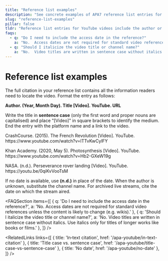 ```yaml
---
title: "Reference list examples"
description: "See concrete examples of APA7 reference list entries for YouTube videos. Learn how to assemble authors, dates, titles, [Video] and URLs into a correct citation."
slug: "reference-list-examples"
pillar: false
tldr: "Reference list entries for YouTube videos include the author or channel, the upload date, the title in sentence case, the medium [Video], the platform (YouTube) and the URL."
faqs:
  - q: "Do I need to include the access date in the reference?"
    a: "No.  Access dates are not required for standard video references unless the content is likely to change (e.g. wikis)."
  - q: "Should I italicize the video title or channel name?"
    a: "No.  Video titles are written in sentence case without italics.  Use italics only for titles of longer works like books or films."
---
```


# Reference list examples

<AnswerCard title="TL;DR" tldr="Reference list entries for YouTube videos include the author or channel, the upload date, the title in sentence case, the medium [Video], the platform (YouTube) and the URL." />

The full citation in your reference list contains all the information
readers need to locate the video.  Format the entry as follows:

**Author. (Year, Month Day). Title [Video]. YouTube. URL**

Write the title in **sentence case** (only the first word and proper
nouns are capitalised) and place "[Video]" in square brackets to
identify the medium.  End the entry with the platform name and a
link to the video.

<DataBox title="Example reference entries">
  <p>CrashCourse. (2015). The French Revolution [Video]. YouTube. https://www.youtube.com/watch?v=lTTvKwCylFY</p>
  <p>Khan Academy. (2020, May 5). Photosynthesis [Video]. YouTube. https://www.youtube.com/watch?v=Hb2-GXeW19g</p>
  <p>NASA. (n.d.). Perseverance rover landing [Video]. YouTube. https://youtu.be/0qiKvVooTsM</p>
</DataBox>

If no date is available, use **(n.d.)** in place of the date.  When
the author is unknown, substitute the channel name.  For archived
live streams, cite the date on which the stream aired.

<AdSlot />

<FAQSection items={[
  { q: 'Do I need to include the access date in the reference?', a: 'No.  Access dates are not required for standard video references unless the content is likely to change (e.g. wikis).' },
  { q: 'Should I italicize the video title or channel name?', a: 'No.  Video titles are written in sentence case without italics.  Use italics only for titles of longer works like books or films.' },
]} />

<RelatedLinks links={[
  { title: 'In‑text citation', href: '/apa-youtube/in-text-citation' },
  { title: 'Title case vs. sentence case', href: '/apa-youtube/title-case-vs-sentence-case' },
  { title: 'No date', href: '/apa-youtube/no-date' },
]} />